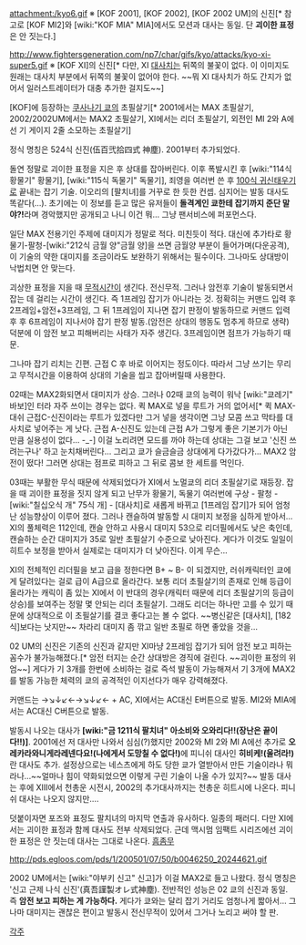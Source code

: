 attachment:/kyo6.gif
※ [KOF 2001], [KOF 2002], [KOF 2002 UM]의 신진[* 참고로 [KOF MI2]와 [wiki:"KOF MIA" MIA]에서도 모션과 대사는 동일. 단 '''괴이한 표정'''은 안 짓는다.]

http://www.fightersgeneration.com/np7/char/gifs/kyo/attacks/kyo-xi-super5.gif
※ [KOF XI]의 신진[* 다만, XI [[대사치]]는 뒤쪽의 불꽃이 없다. 이 이미지도 원래는 대사치 부분에서 뒤쪽의 불꽃이 없어야 한다. ~~뭐 XI 대사치가 하도 간지가 없어서 일러스트레이터가 대충 추가한 걸지도~~]

[KOF]에 등장하는 [[쿠사나기 쿄]]의 초필살기[* 2001에서는 MAX 초필살기, 2002/2002UM에서는 MAX2 초필살기, XI에서는 리더 초필살기, 외전인 MI 2와 A에선 기 게이지 2줄 소모하는 초필살기]

정식 명칭은 524식 신진(伍百弐拾四式 神塵). 2001부터 추가되었다.

돌연 정말로 괴이한 표정을 지은 후 상대를 잡아버린다. 이후 폭발시킨 후 [wiki:"114식 황물기" 황물기], [wiki:"115식 독물기" 독물기], 죄영을 여러번 쓴 후 [[100식 귀신태우기]]로 끝내는 잡기 기술. 이오리의 [팔치녀]를 거꾸로 한 듯한 컨셉. 심지어는 발동 대사도 똑같다(...). 초기에는 이 정보를 듣고 많은 유저들이 '''돌격계인 쿄한테 잡기까지 준단 말야?!'''라며 경악했지만 공개되고 나니 이건 뭐… 그냥 팬서비스에 퍼포먼스다. 

일단 MAX 전용기인 주제에 대미지가 정말로 적다. 미친듯이 적다. 대신에 추가타로 황물기-팔청-[wiki:"212식 금월 양"금월 양]을 쓰면 금월양 부분이 들어가며(다운공격), 이 기술의 약한 대미지를 조금이라도 보완하기 위해서는 필수이다. 그나마도 상대방이 낙법치면 안 맞는다. 

괴상한 표정을 지을 때 [[무적시간]]이 생긴다. 전신무적. 그러나 암전후 기술이 발동되면서 잡는 데 걸리는 시간이 생긴다. 즉 1프레임 잡기가 아니라는 것. 정확히는 커맨드 입력 후 2프레임+암전+3프레임, 그 뒤 1프레임이 지나면 잡기 판정이 발동하므로 커맨드 입력 후 후 6프레임이 지나서야 잡기 판정 발동.(암전은 상대의 행동도 멈추게 하므로 생략) 덕분에 이 암전 보고 피해버리는 사태가 자주 생긴다. 3프레임이면 점프가 가능하기 때문.

그나마 잡기 리치는 긴편. 근접 C 후 바로 이어지는 정도이다. 따라서 그냥 쓰기는 무리고 무적시간을 이용하여 상대의 기술을 씹고 잡아버릴때 사용한다.

02때는 MAX2화되면서 대미지가 상승. 그러나 02때 쿄의 능력이 워낙 [wiki:"쿄레기" 바보]인 터라 자주 쓰이는 경우는 없다. 퀵 MAX로 넣을 루트가 거의 없어서[* 퀵 MAX-대쉬 근접C-신진이라는 루트가 있겠다만 그거 넣을 생각이면 그냥 모콤 쓰고 막타를 대사치로 넣어주는 게 낫다. 근접 A-신진도 있는데 근접 A가 그렇게 좋은 기본기가 아닌 만큼 실용성이 없다… -_-] 이걸 노리려면 모드를 까야 하는데 상대는 그걸 보고 '신진 쓰려는구나' 하고 눈치채버린다… 그리고 쿄가 슬금슬금 상대에게 다가갔다가… MAX2 암전이 떴다! 그러면 상대는 점프로 피하고 그 뒤로 콤보 한 세트를 먹인다.

03때는 부활한 무식 때문에 삭제되었다가 XI에서 노멀쿄의 리더 초필살기로 재등장. 잡을 때 괴이한 표정을 짓지 않게 되고 난무가 황물기, 독물기 여러번에 구상 - 팔청 -[wiki:"칠십오식 개" 75식 개] - [대사치]로 새롭게 바뀌고 [1프레임 잡기]가 되어 엄청난 성능향상이 이루어 졌다. 그러나 캔슬하여 발동할 시 대미지 보정을 심하게 받아서… XI의 풀체력은 112인데, 캔슬 안하고 사용시 대미지 53으로 리더필에서도 낮은 축인데, 캔슬하는 순간 대미지가 35로 일반 초필살기 수준으로 낮아진다. 게다가 이것도 일일이 히트수 보정을 받아서 실제로는 대미지가 더 낮아진다. 이게 무슨…

XI의 전체적인 리더필을 보고 급을 정한다면 B+ ~ B- 이 되겠지만, 러쉬캐릭터인 쿄에게 달려있다는 걸로 급이 A급으로 올라간다. 보통 리더 초필살기의 존재로 인해 등급이 올라가는 캐릭이 좀 있는 XI에서 이 반대의 경우(캐릭터 때문에 리더 초필살기의 등급이 상승)를 보여주는 정말 몇 안되는 리더 초필살기. 그래도 리더는 하나만 고를 수 있기 때문에 상대적으로 이 초필살기를 결코 좋다고는 볼 수 없다. ~~병신같은 [대사치], [182식]보다는 낫지만~~ 차라리 대미지 좀 깎고 일반 초필로 하면 좋았을 것을…

02 UM의 신진은 기존의 신진과 같지만 XI마냥 2프레임 잡기가 되어 암전 보고 피하는 꼼수가 불가능해졌다.[* 암전 터지는 순간 상대방은 경직에 걸린다. ~~괴이한 표정의 위엄~~] 게다가 기 3개를 한번에 소비하는 걸로 즉석 발동이 가능해져서 기 3개에 MAX2를 발동 가능한 체력의 쿄의 공격적인 이지선다가 매우 강력해졌다.

커맨드는 →↘↓↙←→↘↓↙← + AC, XI에서는 AC대신 E버튼으로 발동. MI2와 MIA에서는 AC대신 C버튼으로 발동.

발동시 나오는 대사가 '''[wiki:"금 1211식 팔치녀" 아소비와 오와리다!!(장난은 끝이다!!)]'''. 2001에선 저 대사만 나와서 심심(?)했지만 2002와 MI 2와 MI A에선 추가로 '''오레카라와니게라레넨다요!(나에게서 도망칠 수 없다!)'''에 피니쉬 대사인 '''히비케!(울려라!)'''란 대사도 추가. 설정상으로는 네스츠에게 하도 당한 쿄가 열받아서 만든 기술이라나 뭐라나…~~얼마나 힘이 약화되었으면 이렇게 구린 기술이 나올 수가 있지?~~
발동 대사는 후에 XIII에서 천총운 시전시, 2002의 추가대사까지는 천총운 히트시에 나온다. 피니쉬 대사는 나오지 않지만….

덧붙이자면 포즈와 표정도 팔치녀의 마지막 연출과 유사하다. 일종의 패러디. 다만 XI에서는 괴이한 표정과 함께 대사도 전부 삭제되었다. 근데 맥시멈 임팩트 시리즈에선 괴이한 표정은 안 짓는데 대사는 그대로 나온다. [[흠좀무]]

http://pds.egloos.com/pds/1/200501/07/50/b0046250_20244621.gif

2002 UM에서는 [wiki:"야부키 신고" 신고]가 이걸 MAX2로 들고 나왔다. 정식 명칭은 '신고 근제 나식 신진'(真吾謹製オレ式神塵). 전반적인 성능은 02 쿄의 신진과 동일. 즉 '''암전 보고 피하는 게 가능하다.''' 게다가 쿄와는 달리 잡기 거리도 엄청나게 짧아서… 그나마 대미지는 괜찮은 편이고 발동시 전신무적이 있어서 그거나 노리고 써야 할 판.

[[각주]]

